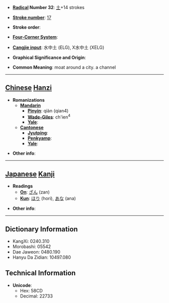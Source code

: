 * '''[[Wiktionary:Chinese radical index| Radical]] Number 32''': [[Wiktionary:Chinese radical index 土|土]]+14 strokes

* '''[[Wiktionary:Chinese total strokes index|Stroke number]]''': [[Wiktionary:Chinese total strokes index 17|17]]

* '''Stroke order''': 

* '''[[Wiktionary:Chinese four corner index|Four-Corner System]]''': 

* '''[[Wiktionary:Chinese Cangjie index|Cangjie input]]''': 水中土 (ELG), X水中土 (XELG)

* '''Graphical Significance and Origin''': 

* '''Common Meaning''': moat around a city. a channel

----

== [[Chinese]] [[Hanzi]] ==

* '''Romanizations'''
** '''[[Mandarin]]'''
*** '''[[Pinyin]]''': qiàn (qian4)
*** '''[[Wade-Giles]]''': ch'ien<sup>4</sup>
*** '''[[Yale]]''': 
** '''[[Cantonese]]'''
*** '''[[Jyutping]]''':
*** '''[[Penkyamp]]''': 
*** '''[[Yale]]''': 

* '''Other info''': 

----

== [[Japanese]] [[Kanji]] ==

* '''Readings'''
** '''[[On]]''': [[ざん]] (zan)
** '''[[Kun]]''': [[ほり]] (hori), [[あな]] (ana)

* '''Other info''':  

----

== Dictionary Information ==

* KangXi: 0240.310
* Morobashi: 05542
* Dae Jaweon: 0480.190
* Hanyu Da Zidian: 10497.080

== Technical Information ==

* '''Unicode''':
** Hex: 58CD
** Decimal: 22733